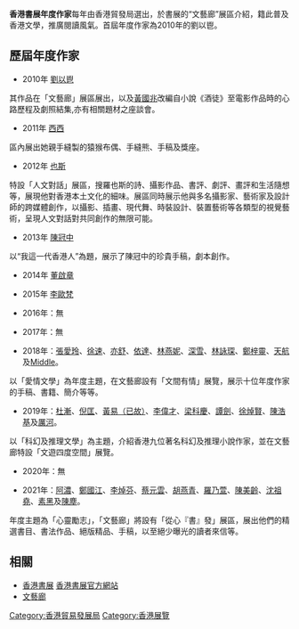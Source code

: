 '''香港書展年度作家'''每年由香港貿發局選出，於書展的“文藝廊”展區介紹，籍此普及香港文學，推廣閱讀風氣。首屆年度作家為2010年的劉以鬯。

==歷屆年度作家==
*2010年 [[劉以鬯|劉以鬯]]
其作品在「文藝廊」展區展出，以及[[黃國兆|黃國兆]]改編自小說《酒徒》至電影作品時的心路歷程及劇照結集,亦有相關題材之座談會。 

*2011年 [[西西|西西]]
區內展出她親手縫製的猿猴布偶、手縫熊、手稿及獎座。

*2012年 [[也斯|也斯]]
特設「人文對話」展區，搜羅也斯的詩、攝影作品、書評、劇評、畫評和生活隨想等，展現他對香港本土文化的細味。展區同時展示他與多名攝影家、藝術家及設計師的跨媒體創作，以攝影、插畫、現代舞、時裝設計、裝置藝術等各類型的視覺藝術，呈現人文對話對共同創作的無限可能。

*2013年 [[陳冠中|陳冠中]]
以“我這一代香港人”為題，展示了陳冠中的珍貴手稿，劇本創作。

*2014年 [[董啟章|董啟章]]

*2015年 [[李歐梵|李歐梵]]

*2016年：無

*2017年：無

*2018年：[[張愛玲|張愛玲]]、[[徐速|徐速]]、[[亦舒|亦舒]]、[[依達|依達]]、[[林燕妮|林燕妮]]、[[深雪|深雪]]、[[林詠琛|林詠琛]]、[[鄭梓靈|鄭梓靈]]、[[天航|天航]]及[[Middle|Middle]]。
以「愛情文學」為年度主題，在文藝廊設有「文間有情」展覽，展示十位年度作家的手稿、書籍、簡介等等。

*2019年：[[杜漸|杜漸]]、[[倪匡|倪匡]]、[[黃易（已故）|黃易（已故）]]、[[李偉才|李偉才]]、[[梁科慶|梁科慶]]、[[譚劍|譚劍]]、[[徐焯賢|徐焯賢]]、[[陳浩基|陳浩基]]及[[厲河|厲河]]。
以「科幻及推理文學」為主題，介紹香港九位著名科幻及推理小說作家，並在文藝廊特設「文遊四度空間」展覽。

*2020年：無

*2021年：[[阿濃|阿濃]]、[[鄭國江|鄭國江]]、[[李焯芬|李焯芬]]、[[蔡元雲|蔡元雲]]、[[胡燕青|胡燕青]]、[[羅乃萱|羅乃萱]]、[[陳美齡|陳美齡]]、[[沈祖堯|沈祖堯]]、[[素黑|素黑]]及[[陳塵|陳塵]]。
年度主題為「心靈勵志」，「文藝廊」將設有「從心『書』發」展區，展出他們的精選書目、書法作品、絕版精品、手稿，以至絕少曝光的讀者來信等。

==相關==
*[[香港書展|香港書展]] [http://hkbookfair.hktdc.com/tc/index.aspx 香港書展官方網站] {{Wayback|url=http://hkbookfair.hktdc.com/tc/index.aspx |date=20160602212323 }}
*[[文藝廊|文藝廊]]

[[Category:香港貿易發展局|Category:香港貿易發展局]]
[[Category:香港展覽|Category:香港展覽]]